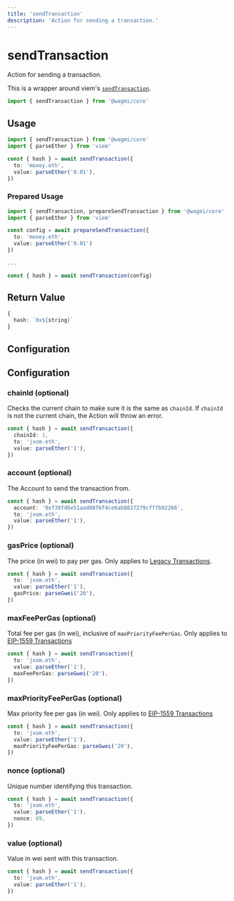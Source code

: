 ```yaml
---
title: 'sendTransaction'
description: 'Action for sending a transaction.'
---
```



# sendTransaction

Action for sending a transaction.

This is a wrapper around viem's [`sendTransaction`](https://viem.sh/docs/actions/wallet/sendTransaction.html).

```ts
import { sendTransaction } from '@wagmi/core'
```

## Usage

```ts {6}
import { sendTransaction } from '@wagmi/core'
import { parseEther } from 'viem'

const { hash } = await sendTransaction({
  to: 'moxey.eth',
  value: parseEther('0.01'),
})
```

### Prepared Usage

```ts {6}
import { sendTransaction, prepareSendTransaction } from '@wagmi/core'
import { parseEther } from 'viem'

const config = await prepareSendTransaction({
  to: 'moxey.eth',
  value: parseEther('0.01')
})

...

const { hash } = await sendTransaction(config)
```

## Return Value

```ts
{
  hash: `0x${string}`
}
```

## Configuration

## Configuration

### chainId (optional)

Checks the current chain to make sure it is the same as `chainId`. If `chainId` is not the current chain, the Action will throw an error.

```ts {2}
const { hash } = await sendTransaction({
  chainId: 1,
  to: 'jxom.eth',
  value: parseEther('1'),
})
```

### account (optional)

The Account to send the transaction from.

```ts {2}
const { hash } = await sendTransaction({
  account: '0xf39fd6e51aad88f6f4ce6ab8827279cfffb92266',
  to: 'jxom.eth',
  value: parseEther('1'),
})
```

### gasPrice (optional)

The price (in wei) to pay per gas. Only applies to [Legacy Transactions](https://viem.sh/docs/glossary/terms#legacy-transaction).

```ts {4}
const { hash } = await sendTransaction({
  to: 'jxom.eth',
  value: parseEther('1'),
  gasPrice: parseGwei('20'),
})
```

### maxFeePerGas (optional)

Total fee per gas (in wei), inclusive of `maxPriorityFeePerGas`. Only applies to [EIP-1559 Transactions](https://viem.sh/docs/glossary/terms#eip-1559-transaction)

```ts {4}
const { hash } = await sendTransaction({
  to: 'jxom.eth',
  value: parseEther('1'),
  maxFeePerGas: parseGwei('20'),
})
```

### maxPriorityFeePerGas (optional)

Max priority fee per gas (in wei). Only applies to [EIP-1559 Transactions](https://viem.sh/docs/glossary/terms#eip-1559-transaction)

```ts {4}
const { hash } = await sendTransaction({
  to: 'jxom.eth',
  value: parseEther('1'),
  maxPriorityFeePerGas: parseGwei('20'),
})
```

### nonce (optional)

Unique number identifying this transaction.

```ts {4}
const { hash } = await sendTransaction({
  to: 'jxom.eth',
  value: parseEther('1'),
  nonce: 69,
})
```

### value (optional)

Value in wei sent with this transaction.

```ts {3}
const { hash } = await sendTransaction({
  to: 'jxom.eth',
  value: parseEther('1'),
})
```
